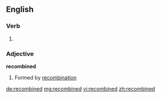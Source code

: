 ==English==

===Verb===
{{head|en|verb form}}

# {{en-past of|recombine}}

===Adjective===
'''recombined'''

# Formed by [[recombination]]

[[de:recombined]]
[[mg:recombined]]
[[vi:recombined]]
[[zh:recombined]]
